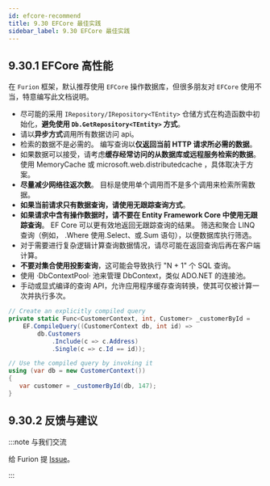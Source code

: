 ```yaml
---
id: efcore-recommend
title: 9.30 EFCore 最佳实践
sidebar_label: 9.30 EFCore 最佳实践
---
```


## 9.30.1 EFCore 高性能

在 `Furion` 框架，默认推荐使用 `EFCore` 操作数据库，但很多朋友对 `EFCore` 使用不当，特意编写此文档说明。

- 尽可能的采用 `IRepository/IRepository<TEntity>` 仓储方式在构造函数中初始化，**避免使用 `Db.GetRepository<TEntity>` 方式**。
- 请以**异步方式**调用所有数据访问 api。
- 检索的数据不是必需的。 编写查询以**仅返回当前 HTTP 请求所必需的数据**。
- 如果数据可以接受，请考虑**缓存经常访问的从数据库或远程服务检索的数据**。 使用 MemoryCache 或 microsoft.web.distributedcache ，具体取决于方案。
- **尽量减少网络往返次数**。 目标是使用单个调用而不是多个调用来检索所需数据。
- **如果当前请求只有数据查询，请使用无跟踪查询方式**。
- **如果请求中含有操作数据时，请不要在 Entity Framework Core 中使用无跟踪查询**。 EF Core 可以更有效地返回无跟踪查询的结果。 筛选和聚合 LINQ 查询（例如， .Where 使用.Select、或.Sum 语句），以便数据库执行筛选。
- 对于需要进行复杂逻辑计算查询数据情况，请尽可能在返回查询后再在客户端计算。
- **不要对集合使用投影查询**，这可能会导致执行 "N + 1" 个 SQL 查询。
- 使用 ·DbContextPool· 池来管理 DbContext，类似 ADO.NET 的连接池。
- 手动或显式编译的查询 API，允许应用程序缓存查询转换，使其可仅被计算一次并执行多次。

```cs showLineNumbers
// Create an explicitly compiled query
private static Func<CustomerContext, int, Customer> _customerById =
    EF.CompileQuery((CustomerContext db, int id) =>
        db.Customers
            .Include(c => c.Address)
            .Single(c => c.Id == id));

// Use the compiled query by invoking it
using (var db = new CustomerContext())
{
   var customer = _customerById(db, 147);
}
```

## 9.30.2 反馈与建议

:::note 与我们交流

给 Furion 提 [Issue](https://gitee.com/dotnetchina/Furion/issues/new?issue)。

:::
